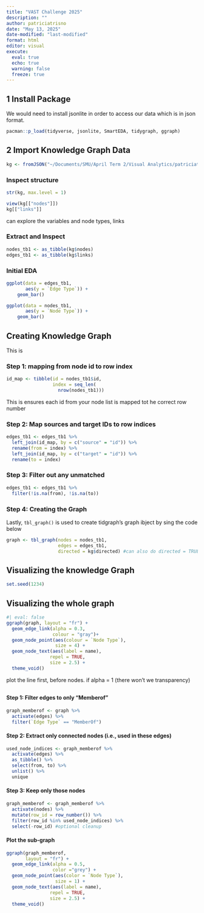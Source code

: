 ```yaml
---
title: "VAST Challenge 2025"
description: ""
author: patriciatrisno
date: "May 13, 2025"
date-modified: "last-modified"
format: html
editor: visual
execute: 
  eval: true
  echo: true
  warning: false
  freeze: true
---
```


## 1 Install Package

We would need to install jsonlite in order to access our data which is in json format.

```r
pacman::p_load(tidyverse, jsonlite, SmartEDA, tidygraph, ggraph)
```

## 2 Import Knowledge Graph Data

```r
kg <- fromJSON("~/Documents/SMU/April Term 2/Visual Analytics/patriciatrisno/ISSS608-VAA/VAST Challenge 2025/MC1/MC1_graph.json")
```

### Inspect structure

```r
str(kg, max.level = 1)
```

```r
view(kg[["nodes"]])
kg[["links"]]
```

can explore the variables and node types, links

### Extract and Inspect

```r
nodes_tb1 <- as_tibble(kg$nodes)
edges_tb1 <- as_tibble(kg$links)
```

### Initial EDA

```r
ggplot(data = edges_tb1,
       aes(y = `Edge Type`)) +
    geom_bar()
```

```r
ggplot(data = nodes_tb1,
       aes(y = `Node Type`)) +
    geom_bar()
```

### 

## Creating Knowledge Graph

This is

### Step 1: mapping from node id to row index

```r
id_map <- tibble(id = nodes_tb1$id,
                 index = seq_len(
                   nrow(nodes_tb1)))
```

This is ensures each id from your node list is mapped tot he correct row number

### Step 2: Map sources and target IDs to row indices

```r
edges_tb1 <- edges_tb1 %>% 
  left_join(id_map, by = c("source" = "id")) %>%
  rename(from = index) %>%
  left_join(id_map, by = c("target" = "id")) %>%
  rename(to = index)
```

### Step 3: Filter out any unmatched

```r
edges_tb1 <- edges_tb1 %>%
  filter(!is.na(from), !is.na(to))
```

### Step 4: Creating the Graph

Lastly, `tbl_graph()` is used to create tidgraph's graph ibject by sing the code below

```r
graph <- tbl_graph(nodes = nodes_tb1,
                   edges = edges_tb1,
                   directed = kg$directed) #can also do directed = TRUE
```

## 

## Visualizing the knowledge Graph

```r
set.seed(1234)
```

## Visualizing the whole graph

```r
#| eval: false
ggraph(graph, layout = "fr") +
  geom_edge_link(alpha = 0.3,
                 colour = "gray")+
  geom_node_point(aes(colour = `Node Type`),
                  size = 4) +
  geom_node_text(aes(label = name),
                repel = TRUE,
                size = 2.5) +
  theme_void()
```

::: callout-note
plot the line first, before nodes. if alpha = 1 (there won't we transparency)
:::

## 

#### Step 1: Filter edges to only "Memberof"

```r
graph_memberof <- graph %>%
  activate(edges) %>%
  filter(`Edge Type` == "MemberOf")
```

#### Step 2: Extract only connected nodes (i.e., used in these edges)

```r
used_node_indices <- graph_memberof %>%
  activate(edges) %>%
  as_tibble() %>% 
  select(from, to) %>%
  unlist() %>%
  unique
```

#### Step 3: Keep only those nodes

```r
graph_memberof <- graph_memberof %>% 
  activate(nodes) %>%
  mutate(row_id = row_number()) %>%
  filter(row_id %in% used_node_indices) %>%
  select(-row_id) #optional cleanup
```

#### Plot the sub-graph

```r
ggraph(graph_memberof,
       layout = "fr") +
  geom_edge_link(alpha = 0.5,
                 color ="grey") +
  geom_node_point(aes(color = `Node Type`),
                  size = 1) +
  geom_node_text(aes(label = name),
                repel = TRUE,
                size = 2.5) +
  theme_void()
```

